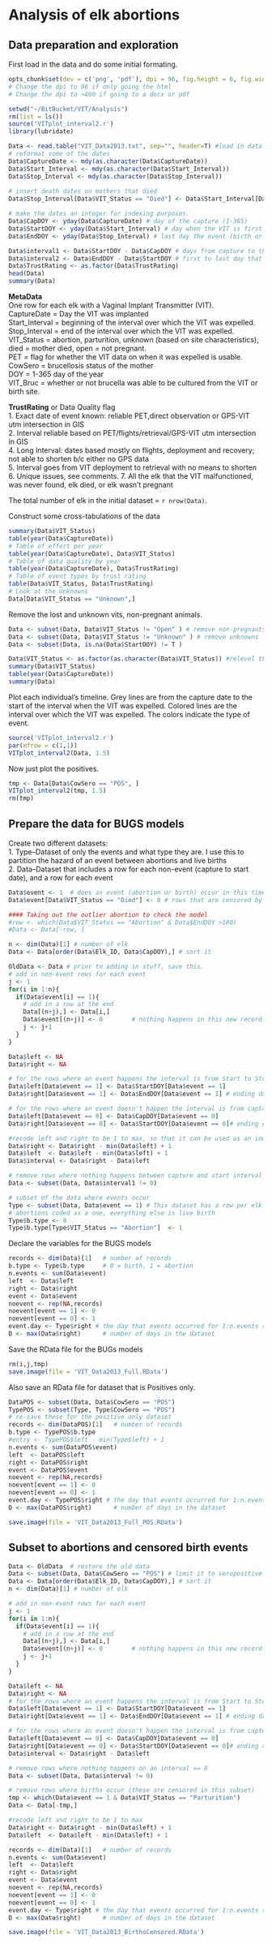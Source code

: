Analysis of elk abortions
========================================================

Data preparation and exploration
--------------------------------------------------------
First load in the data and do some initial formating. 
```r
opts_chunk$set(dev = c('png', 'pdf'), dpi = 96, fig.height = 6, fig.width = 6)
# Change the dpi to 96 if only going the html
# Change the dpi to >400 if going to a docx or pdf
```

```r
setwd("~/BitBucket/VIT/Analysis")
rm(list = ls())
source('VITplot_interval2.r')
library(lubridate)

Data <- read.table("VIT_Data2013.txt", sep="", header=T) #load in data
# reformat some of the dates
Data$CaptureDate <- mdy(as.character(Data$CaptureDate))
Data$Start_Interval <- mdy(as.character(Data$Start_Interval))
Data$Stop_Interval <- mdy(as.character(Data$Stop_Interval))
                       
# insert death dates on mothers that died
Data$Stop_Interval[Data$VIT_Status == "Died"] <- Data$Start_Interval[Data$VIT_Status == "Died"]

# make the dates an integer for indexing purposes. 
Data$CapDOY <- yday(Data$CaptureDate) # day of the capture (1-365)
Data$StartDOY <- yday(Data$Start_Interval) # day when the VIT is first possibly out
Data$EndDOY <- yday(Data$Stop_Interval) # last day the event (birth or abortion) could have happened

Data$interval1 <- Data$StartDOY - Data$CapDOY # days from capture to the time when the VIT is first possibly out of the animal
Data$interval2 <- Data$EndDOY - Data$StartDOY # first to last day that the event could have happened. 
Data$TrustRating <- as.factor(Data$TrustRating)
head(Data)
summary(Data)
```

**MetaData**  
One row for each elk with a Vaginal Implant Transmitter (VIT).  
CaptureDate = Day the VIT was implanted  
Start_Interval = beginning of the interval over which the VIT was expelled.  
Stop_Interval = end of the interval over which the VIT was expelled.  
VIT_Status = abortion, parturition, unknown (based on site characteristics), 
  died = mother died, open = not pregnant.  
PET = flag for whether the VIT data on when it was expelled is usable.    
CowSero = brucellosis status of the mother  
DOY  = 1-365 day of the year  
VIT_Bruc = whether or not brucella was able to be cultured from the VIT or birth site. 

**TrustRating** or Data Quality flag  
1. Exact date of event known: reliable PET,direct observation or GPS-VIT utm intersection in GIS  
2. Interval reliable based on PET/flights/retrieval/GPS-VIT utm intersection in GIS  
4. Long Interval: dates based mostly on flights, deployment and recovery; not able to shorten b/c either no GPS data  
5. Interval goes from VIT deployment to retrieval with no means to shorten  
6. Unique issues, see comments. 
7. All the elk that the VIT malfunctioned, was never found, elk died, or elk wasn't pregnant  
 
The total number of elk in the initial dataset = `r nrow(Data)`.  
  
Construct some cross-tabulations of the data
```r
summary(Data$VIT_Status)
table(year(Data$CaptureDate))
# Table of effort per year
table(year(Data$CaptureDate), Data$VIT_Status)
# Table of data quality by year
table(year(Data$CaptureDate), Data$TrustRating)
# Table of event types by trust rating
table(Data$VIT_Status, Data$TrustRating)
# Look at the Unknowns
Data[Data$VIT_Status == "Unknown",]
```

Remove the lost and unknown vits, non-pregnant animals.  
```r
Data <- subset(Data, Data$VIT_Status != "Open" ) # remove non-pregnants
Data <- subset(Data, Data$VIT_Status != "Unknown" ) # remove unknowns
Data <- subset(Data, is.na(Data$StartDOY) != T )

Data$VIT_Status <- as.factor(as.character(Data$VIT_Status)) #relevel the factor
summary(Data$VIT_Status)
table(year(Data$CaptureDate))
summary(Data)
```

Plot each individual's timeline.  Grey lines are from the capture date to the start of the interval when the VIT was expelled.  Colored lines are the interval over which the VIT was expelled.  The colors indicate the type of event. 
```r
source('VITplot_interval2.r')
par(mfrow = c(1,1))
VITplot_interval2(Data, 1.5) 
```

Now just plot the positives.
```r
tmp <- Data[Data$CowSero == "POS", ]
VITplot_interval2(tmp, 1.5)
rm(tmp)
```

Prepare the data for BUGS models
-------------------------------------------------------------------------------
Create two different datasets:  
1. Type--Dataset of only the events and what type they are.  I use this to partition the hazard of an event between abortions and live births  
2. Data--Dataset that includes a row for each non-event (capture to start date), and a row for each event

```r
Data$event <- 1  # does an event (abortion or birth) occur in this time interval?
Data$event[Data$VIT_Status == "Died"] <- 0 # rows that are censored by mom's death 

#### Taking out the outlier abortion to check the model
#row <- which(Data$VIT_Status == "Abortion" & Data$EndDOY >180)
#Data <- Data[-row, ]

n <- dim(Data)[1] # number of elk
Data <- Data[order(Data$Elk_ID, Data$CapDOY),] # sort it

OldData <- Data # prior to adding in stuff, save this.
# add in non-event rows for each event
j <- 1
for(i in 1:n){
  if(Data$event[i] == 1){
    # add in a row at the end
    Data[(n+j),] <- Data[i,]
    Data$event[(n+j)] <- 0        # nothing happens in this new record
    j <- j+1
  }
}

Data$left <- NA
Data$right <- NA

# for the rows where an event happens the interval is from Start to Stop
Data$left[Data$event == 1] <- Data$StartDOY[Data$event == 1] 
Data$right[Data$event == 1] <- Data$EndDOY[Data$event == 1] # ending date is one day before the event 

# for the rows where an event doesn't happen the interval is from capture to start.
Data$left[Data$event == 0] <- Data$CapDOY[Data$event == 0] 
Data$right[Data$event == 0] <- Data$StartDOY[Data$event == 0]# ending date is one day before the event 

#recode left and right to be 1 to max, so that it can be used as an index in BUGS
Data$right <- Data$right - min(Data$left) + 1
Data$left  <- Data$left - min(Data$left) + 1
Data$interval <- Data$right - Data$left

# remove rows where nothing happens between capture and start interval
Data <- subset(Data, Data$interval1 != 0) 

# subset of the data where events occur
Type <- subset(Data, Data$event == 1) # This dataset has a row per elk w/ an event
# abortions coded as a one, everything else is live birth
Type$b.type <- 0
Type$b.type[Type$VIT_Status == "Abortion"]  <- 1 
```

Declare the variables for the BUGS models 
```r
records <- dim(Data)[1]   # number of records
b.type <- Type$b.type     # 0 = birth, 1 = abortion
n.events <- sum(Data$event)
left  <- Data$left
right <- Data$right
event <- Data$event
noevent <- rep(NA,records)
noevent[event == 1] <- 0
noevent[event == 0] <- 1
event.day <- Type$right # the day that events occurred for 1:n.events rather than 1: records
D <- max(Data$right)      # number of days in the dataset
```

Save the RData file for the BUGs models
```r
rm(i,j,tmp)
save.image(file = 'VIT_Data2013_Full.RData')
```

Also save an RData file for dataset that is Positives only. 
```r
DataPOS <- subset(Data, Data$CowSero == "POS")
TypePOS <- subset(Type, Type$CowSero == "POS") 
# re-save these for the positive only dataset
records <- dim(DataPOS)[1]   # number of records
b.type <- TypePOS$b.type
#entry <- TypePOS$left - min(Type$left) + 1
n.events <- sum(DataPOS$event)
left  <- DataPOS$left
right <- DataPOS$right
event <- DataPOS$event
noevent <- rep(NA,records)
noevent[event == 1] <- 0
noevent[event == 0] <- 1
event.day <- TypePOS$right # the day that events occurred for 1:n.events rather than 1: records
D <- max(DataPOS$right)      # number of days in the dataset

save.image(file = 'VIT_Data2013_Full_POS.RData')
```
Subset to abortions and censored birth events
-------------------------------------------------------------------------------
```r
Data <- OldData  # restore the old data
Data <- subset(Data, Data$CowSero == "POS") # limit it to seropositive only. 
Data <- Data[order(Data$Elk_ID, Data$CapDOY),] # sort it
n <- dim(Data)[1] # number of elk

# add in non-event rows for each event
j <- 1
for(i in 1:n){
  if(Data$event[i] == 1){
    # add in a row at the end
    Data[(n+j),] <- Data[i,]
    Data$event[(n+j)] <- 0        # nothing happens in this new record
    j <- j+1
  }
}

Data$left <- NA
Data$right <- NA
# for the rows where an event happens the interval is from Start to Stop
Data$left[Data$event == 1] <- Data$StartDOY[Data$event == 1] 
Data$right[Data$event == 1] <- Data$EndDOY[Data$event == 1] # ending date is one day before the event 

# for the rows where an event doesn't happen the interval is from capture to start.
Data$left[Data$event == 0] <- Data$CapDOY[Data$event == 0] 
Data$right[Data$event == 0] <- Data$StartDOY[Data$event == 0]# ending date is one day before the event 
Data$interval <- Data$right - Data$left

# remove rows where nothing happens on an interval == 0
Data <- subset(Data, Data$interval != 0) 

# remove rows where births occur (these are censored in this subset)
tmp <- which(Data$event == 1 & Data$VIT_Status == "Parturition") 
Data <- Data[-tmp,]

#recode left and right to be 1 to max
Data$right <- Data$right - min(Data$left) + 1
Data$left  <- Data$left - min(Data$left) + 1

records <- dim(Data)[1]   # number of records
n.events <- sum(Data$event)
left  <- Data$left
right <- Data$right
event <- Data$event
noevent <- rep(NA,records)
noevent[event == 1] <- 0
noevent[event == 0] <- 1
event.day <- Type$right # the day that events occurred for 1:n.events rather than 1: records
D <- max(Data$right)      # number of days in the dataset

save.image(file = 'VIT_Data2013_BirthsCensored.RData')
```
